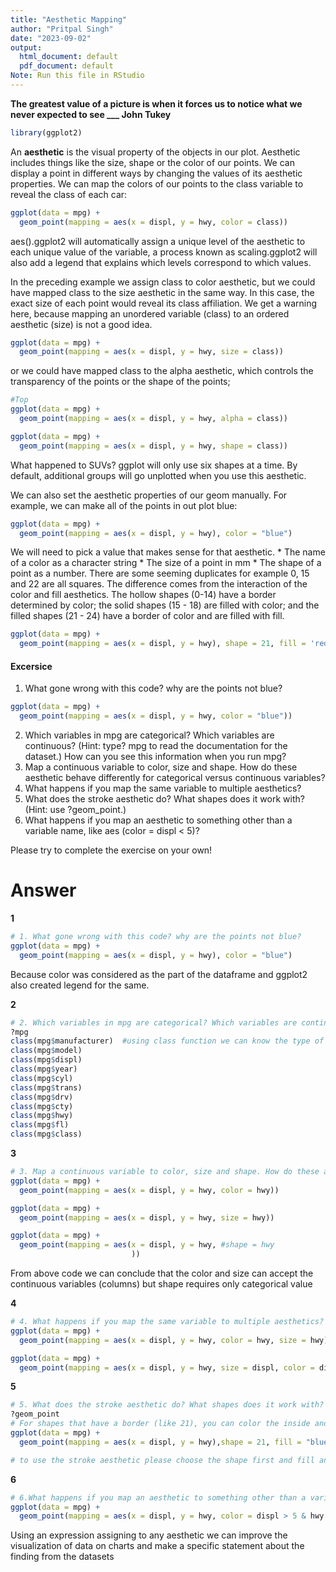 ```yaml
---
title: "Aesthetic Mapping"
author: "Pritpal Singh"
date: "2023-09-02"
output:
  html_document: default
  pdf_document: default
Note: Run this file in RStudio
---
```


**The greatest value of a picture is when it forces us to notice what we never expected to see \_\_\_ John Tukey**

```r
library(ggplot2)
```

An **aesthetic** is the visual property of the objects in our plot. Aesthetic includes things like the size, shape or the color of our points. We can display a point in different ways by changing the values of its aesthetic properties. We can map the colors of our points to the class variable to reveal the class of each car:

```r
ggplot(data = mpg) +
  geom_point(mapping = aes(x = displ, y = hwy, color = class))
```

aes().ggplot2 will automatically assign a unique level of the aesthetic to each unique value of the variable, a process known as scaling.ggplot2 will also add a legend that explains which levels correspond to which values.

In the preceding example we assign class to color aesthetic, but we could have mapped class to the size aesthetic in the same way. In this case, the exact size of each point would reveal its class affiliation. We get a warning here, because mapping an unordered variable (class) to an ordered aesthetic (size) is not a good idea.

```r
ggplot(data = mpg) + 
  geom_point(mapping = aes(x = displ, y = hwy, size = class))

```

or we could have mapped class to the alpha aesthetic, which controls the transparency of the points or the shape of the points;

```r
#Top
ggplot(data = mpg) + 
  geom_point(mapping = aes(x = displ, y = hwy, alpha = class))
```

```r
ggplot(data = mpg) + 
  geom_point(mapping = aes(x = displ, y = hwy, shape = class))
```

What happened to SUVs? ggplot will only use six shapes at a time. By default, additional groups will go unplotted when you use this aesthetic.

We can also set the aesthetic properties of our geom manually. For example, we can make all of the points in out plot blue:

```r
ggplot(data = mpg) + 
  geom_point(mapping = aes(x = displ, y = hwy), color = "blue")
```

We will need to pick a value that makes sense for that aesthetic. \* The name of a color as a character string \* The size of a point in mm \* The shape of a point as a number. There are some seeming duplicates for example 0, 15 and 22 are all squares. The difference comes from the interaction of the color and fill aesthetics. The hollow shapes (0-14) have a border determined by color; the solid shapes (15 - 18) are filled with color; and the filled shapes (21 - 24) have a border of color and are filled with fill.

```r
ggplot(data = mpg) + 
  geom_point(mapping = aes(x = displ, y = hwy), shape = 21, fill = 'red')
```

#### Excersice

1.  What gone wrong with this code? why are the points not blue?

```r
ggplot(data = mpg) + 
  geom_point(mapping = aes(x = displ, y = hwy, color = "blue"))
```

2.  Which variables in mpg are categorical? Which variables are continuous? (Hint: type? mpg to read the documentation for the dataset.) How can you see this information when you run mpg?
3.  Map a continuous variable to color, size and shape. How do these aesthetic behave differently for categorical versus continuous variables?
4.  What happens if you map the same variable to multiple aesthetics?
5.  What does the stroke aesthetic do? What shapes does it work with? (Hint: use ?geom_point.)
6.  What happens if you map an aesthetic to something other than a variable name, like aes (color = displ \< 5)?

Please try to complete the exercise on your own!

# Answer

**1**

```r
# 1. What gone wrong with this code? why are the points not blue?
ggplot(data = mpg) + 
  geom_point(mapping = aes(x = displ, y = hwy), color = "blue")
```

Because color was considered as the part of the dataframe and ggplot2 also created legend for the same.

**2**

```r
# 2. Which variables in mpg are categorical? Which variables are continuous? (Hint: type? mpg to read the documentation for the dataset.) How can you see this information when you run mpg?
?mpg
class(mpg$manufacturer)  #using class function we can know the type of the columns weather its categorical (character) or continuous (numeric)
class(mpg$model)
class(mpg$displ)
class(mpg$year)
class(mpg$cyl)
class(mpg$trans)
class(mpg$drv)
class(mpg$cty)
class(mpg$hwy)
class(mpg$fl)
class(mpg$class)
```

**3**

```r
# 3. Map a continuous variable to color, size and shape. How do these aesthetic behave differently for categorical versus continuous variables?
ggplot(data = mpg) + 
  geom_point(mapping = aes(x = displ, y = hwy, color = hwy))
```

```r
ggplot(data = mpg) + 
  geom_point(mapping = aes(x = displ, y = hwy, size = hwy))
```

```r
ggplot(data = mpg) + 
  geom_point(mapping = aes(x = displ, y = hwy, #shape = hwy
                           ))
```

From above code we can conclude that the color and size can accept the continuous variables (columns) but shape requires only categorical value

**4**

```r
# 4. What happens if you map the same variable to multiple aesthetics?
ggplot(data = mpg) + 
  geom_point(mapping = aes(x = displ, y = hwy, color = hwy, size = hwy))

ggplot(data = mpg) + 
  geom_point(mapping = aes(x = displ, y = hwy, size = displ, color = displ))
```

**5**

```r
# 5. What does the stroke aesthetic do? What shapes does it work with? (Hint: use ?geom_point.)
?geom_point
# For shapes that have a border (like 21), you can color the inside and outside separately. we can use the stroke aesthetic to modify the width of the border
ggplot(data = mpg) + 
  geom_point(mapping = aes(x = displ, y = hwy),shape = 21, fill = "blue", size = 3, stroke = 3)

# to use the stroke aesthetic please choose the shape first and fill and size
```

**6**

```r
# 6.What happens if you map an aesthetic to something other than a variable name, like aes (color = displ < 5)?
ggplot(data = mpg) + 
  geom_point(mapping = aes(x = displ, y = hwy, color = displ > 5 & hwy > 20))
```

Using an expression assigning to any aesthetic we can improve the visualization of data on charts and make a specific statement about the finding from the datasets
